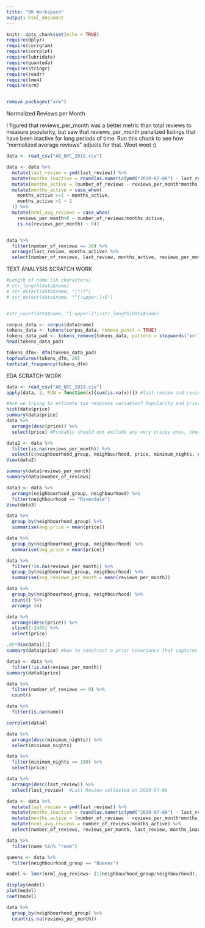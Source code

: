 ```yaml
---
title: "BK Workspace"
output: html_document
---
```


```r
knitr::opts_chunk$set(echo = TRUE)
require(dplyr)
require(corrgram)
require(corrplot)
require(lubridate)
require(quanteda)
require(stringr)
require(readr)
require(lme4)
require(arm)


remove.packages("arm")
```

Normalized Reviews per Month

I figured that reviews_per_month was a better metric than total reviews to measure popularity, but saw that reviews_per_month penalized listings that have been inactive for long periods of time. Run this chunk to see how "normalized average reviews" adjusts for that. Woot woot :)
```r
data <- read_csv("AB_NYC_2019.csv")

data <- data %>% 
  mutate(last_review = ymd(last_review)) %>% 
  mutate(months_inactive = round(as.numeric(ymd("2019-07-08") - last_review)/30.42)) %>% 
  mutate(months_active = (number_of_reviews - reviews_per_month*months_inactive)/reviews_per_month) %>% 
  mutate(months_active = case_when(
    months_active >=1 ~ months_active, 
    months_active <1 ~ 1
  )) %>% 
  mutate(nrml_avg_reviews = case_when(
    reviews_per_month>0 ~ number_of_reviews/months_active,
    is.na(reviews_per_month) ~ 0))


data %>% 
  filter(number_of_reviews == 30) %>% 
  arrange(last_review, months_active) %>% 
  select(number_of_reviews, last_review, months_active, reviews_per_month, nrml_avg_reviews)


```



TEXT ANALYSIS SCRATCH WORK
```r
#Length of name (in characters)
# str_length(data$name)
# str_detect(data$name, "[*!]")
# str_detect(data$name, "^[:upper:]+$")


#str_count(data$name, "[:upper:]")/str_length(data$name)

corpus_data <- corpus(data$name)
tokens_data <- tokens(corpus_data, remove_punct = TRUE)
tokens_data_pad <- tokens_remove(tokens_data, pattern = stopwords('en'))
head(tokens_data_pad)

tokens_dfm<- dfm(tokens_data_pad)
topfeatures(tokens_dfm, 20)
textstat_frequency(tokens_dfm)
```




EDA SCRATCH WORK
```r
data <- read_csv("AB_NYC_2019.csv")
apply(data, 2, FUN = function(x){sum(is.na(x))}) #last review and reviews per month have tons of missing values. Last review would not be useful in any case, reviews per month is maybe slightly better than number of reviews, but not worth the missingness. POSSIBLE. Impute reviews per month as 0 for NA. Retains data. Probably exclude longitude and latitude, would be difficult to interpret, would need to stay continuous. Info is captured by neighborhood group. 

#Are we trying to estimate two response variables? Popularity and price? Or is one a function of the other? Price may be a quadratic term influencing popularity.
hist(data$price)
summary(data$price)
data %>% 
  arrange(desc(price)) %>% 
  select(price) #Probably should not exclude any very pricey ones, there are a good number of them

data2 <- data %>% 
  filter(is.na(reviews_per_month)) %>% 
  select(c(neighbourhood_group, neighbourhood, price, minimum_nights, number_of_reviews, calculated_host_listings_count, availability_365))
View(data2)

summary(data$reviews_per_month)
summary(data$number_of_reviews)

data3 <- data %>% 
  arrange(neighbourhood_group, neighbourhood) %>% 
  filter(neighbourhood == "Riverdale")
View(data3)

data %>% 
  group_by(neighbourhood_group) %>% 
  summarise(avg_price = mean(price))

data %>% 
  group_by(neighbourhood_group, neighbourhood) %>% 
  summarise(avg_price = mean(price))

data %>% 
  filter(!is.na(reviews_per_month)) %>% 
  group_by(neighbourhood_group, neighbourhood) %>% 
  summarise(avg_reviews_per_month = mean(reviews_per_month))

data %>% 
  group_by(neighbourhood_group, neighbourhood) %>% 
  count() %>% 
  arrange (n)

data %>% 
  arrange(desc(price)) %>% 
  slice(1:2445) %>% 
  select(price)

.05*dim(data)[1]
summary(data$price) #how to construct a prior covariance that captures 95% of data when it is so skewed?

data4 <- data %>% 
  filter(!is.na(reviews_per_month))
summary(data4$price)

data %>% 
  filter(number_of_reviews == 0) %>% 
  count()

data %>% 
  filter(is.na(name))

corrplot(data4)

data %>% 
  arrange(desc(minimum_nights)) %>% 
  select(minimum_nights)

data %>% 
  filter(minimum_nights == 180) %>% 
  select(price)

data %>% 
  arrange(desc(last_review)) %>% 
  select(last_review)  #Last Review collected on 2019-07-08

data <- data %>% 
  mutate(last_review = ymd(last_review)) %>% 
  mutate(months_inactive = round(as.numeric(ymd("2019-07-08") - last_review)/30.42)) %>% 
  mutate(months_active = (number_of_reviews - reviews_per_month*months_inactive)/reviews_per_month) %>% 
  mutate(nrml_avg_reviews = number_of_reviews/months_active) %>% 
  select(number_of_reviews, reviews_per_month, last_review, months_inactive, months_active, nrml_avg_reviews)

data %>% 
  filter(name %in% "room")

queens <- data %>% 
  filter(neighbourhood_group == "Queens")

model <- lmer(nrml_avg_reviews~ (1|neighbourhood_group/neighbourhood), data = data)

display(model)
plot(model)
coef(model)

data %>% 
  group_by(neighbourhood_group) %>% 
  count(is.na(reviews_per_month))
```

